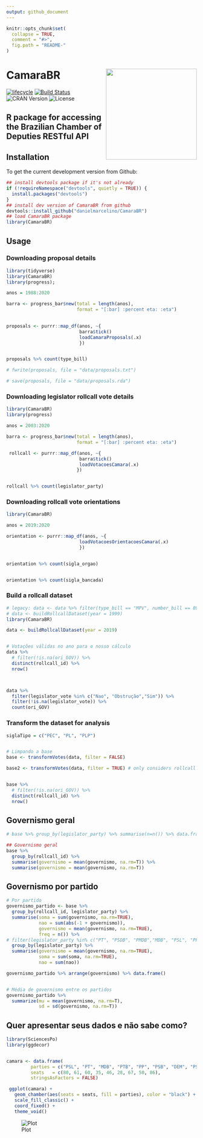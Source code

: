 ```yaml
---
output: github_document
---
```


<!-- README.md is generated from README.Rmd. Please edit that file -->

```r
knitr::opts_chunk$set(
  collapse = TRUE,
  comment = "#>",
  fig.path = "README-"
)
```

# CamaraBR <img src="inst/figures/CamaraBR-logo.png" width="240px" align="right" /> 

[![lifecycle](https://img.shields.io/badge/lifecycle-experimental-orange.svg)](https://www.tidyverse.org/lifecycle/#experimental)
  [![Build Status](https://travis-ci.org/danielmarcelino/CamaraBR.svg?branch=master)](https://travis-ci.org/danielmarcelino/CamaraBR)
![CRAN Version](https://www.r-pkg.org/badges/version/CamaraBR)
![License](https://img.shields.io/badge/license-MIT-blueviolet.svg?style=flat)


## R package for accessing the Brazilian Chamber of Deputies RESTful API

## Installation

To get the current development version from Github:

```r
## install devtools package if it's not already
if (!requireNamespace("devtools", quietly = TRUE)) {
  install.packages("devtools")
}
## install dev version of CamaraBR from github
devtools::install_github("danielmarcelino/CamaraBR")
## load CamaraBR package
library(CamaraBR)
```

## Usage

### Downloading proposal details 
```r
library(tidyverse)
library(CamaraBR)
library(progress);

anos = 1988:2020

barra <- progress_bar$new(total = length(anos), 
                          format = "[:bar] :percent eta: :eta")
      

proposals <- purrr::map_df(anos, ~{
                           barra$tick()
                           loadCamaraProposals(.x)
                           })


proposals %>% count(type_bill)

# fwrite(proposals, file = "data/proposals.txt")

# save(proposals, file = "data/proposals.rda")
```



### Downloading legislator rollcall vote details 
```r
library(CamaraBR)
library(progress)

anos = 2003:2020

barra <- progress_bar$new(total = length(anos), 
                          format = "[:bar] :percent eta: :eta")

 rollcall <- purrr::map_df(anos, ~{
                           barra$tick()
                           loadVotacoesCamara(.x)
                          })


rollcall %>% count(legislator_party)
```


### Downloading rollcall vote orientations

```r
library(CamaraBR)

anos = 2019:2020

orientation <- purrr::map_df(anos, ~{
                           loadVotacoesOrientacoesCamara(.x)
                           })


orientation %>% count(sigla_orgao)


orientation %>% count(sigla_bancada)
```


### Build a rollcall dataset

```r
# legacy: data <- data %>% filter(type_bill == "MPV", number_bill == 897, year_bill == 2019 )
# data <- buildRollcallDataset(year = 1999)
library(CamaraBR)

data <- buildRollcallDataset(year = 2019)


# Votações válidas no ano para o nosso cálculo
data %>%
  # filter(!is.na(ori_GOV)) %>%
  distinct(rollcall_id) %>%
  nrow()



data %>%
  filter(legislator_vote %in% c("Nao", "Obstrução","Sim")) %>%
  filter(!is.na(legislator_vote)) %>%
  count(ori_GOV)

```


### Transform the dataset for analysis

```r
siglaTipo = c("PEC", "PL", "PLP")


# Limpando a base
base <- transformVotes(data, filter = FALSE)

base2 <- transformVotes(data, filter = TRUE) # only considers rollcall with gov orientation


base %>%
  # filter(!is.na(ori_GOV)) %>%
  distinct(rollcall_id) %>%
  nrow()

```


## Governismo geral
```r
# base %>% group_by(legislator_party) %>% summarise(n=n()) %>% data.frame()

## Governismo geral
base %>%
  group_by(rollcall_id) %>%
  summarise(governismo = mean(governismo, na.rm=T)) %>%
  summarise(governismo = mean(governismo, na.rm=T))

```



## Governismo por partido

```r
# Por partido
governismo_partido <- base %>%
  group_by(rollcall_id, legislator_party) %>%
  summarise(soma = sum(governismo, na.rm=TRUE),
            nao = sum(abs(-1 + governismo)),
            governismo = mean(governismo, na.rm=TRUE),
            freq = n()) %>%
# filter(legislator_party %in% c("PT", "PSDB", "PMDB","MDB", "PSL", "PP","PR","PSD", "DEM")) %>%
  group_by(legislator_party) %>%
  summarise(governismo = mean(governismo, na.rm=TRUE),
            soma = sum(soma, na.rm=TRUE),
            nao = sum(nao))

governismo_partido %>% arrange(governismo) %>% data.frame()


# Média de governismo entre os partidos
governismo_partido %>%
  summarize(mu = mean(governismo, na.rm=T),
            sd = sd(governismo, na.rm=T))
```



## Quer apresentar seus dados e não sabe como?

```r

library(SciencesPo)
library(ggdecor)


camara <- data.frame(
         parties = c("PSL", "PT", "MDB", "PTB", "PP", "PSB", "DEM", "PSDB", "Outros"), 
         seats   = c(80, 61, 60, 35, 46, 28, 67, 50, 86),
         stringsAsFactors = FALSE)

 ggplot(camara) +
   geom_chamber(aes(seats = seats, fill = parties), color = "black") +
   scale_fill_classic() +
   coord_fixed() +
   theme_void()

```

![Plot](inst/figures/chamber.png)

